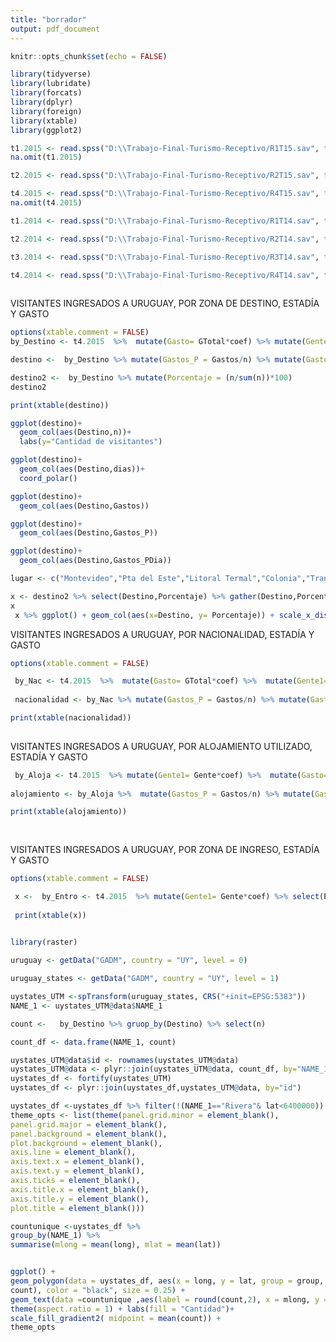 ```yaml
---
title: "borrador"
output: pdf_document
---
```


```r
knitr::opts_chunk$set(echo = FALSE)
```


```r
library(tidyverse)
library(lubridate)
library(forcats)
library(dplyr)
library(foreign)
library(xtable)
library(ggplot2)

t1.2015 <- read.spss("D:\\Trabajo-Final-Turismo-Receptivo/R1T15.sav", to.data.frame = TRUE)
na.omit(t1.2015)

t2.2015 <- read.spss("D:\\Trabajo-Final-Turismo-Receptivo/R2T15.sav", to.data.frame = TRUE)

t4.2015 <- read.spss("D:\\Trabajo-Final-Turismo-Receptivo/R4T15.sav", to.data.frame = TRUE)
na.omit(t4.2015)

t1.2014 <- read.spss("D:\\Trabajo-Final-Turismo-Receptivo/R1T14.sav", to.data.frame = TRUE)

t2.2014 <- read.spss("D:\\Trabajo-Final-Turismo-Receptivo/R2T14.sav", to.data.frame = TRUE)

t3.2014 <- read.spss("D:\\Trabajo-Final-Turismo-Receptivo/R3T14.sav", to.data.frame = TRUE)

t4.2014 <- read.spss("D:\\Trabajo-Final-Turismo-Receptivo/R4T14.sav", to.data.frame = TRUE)
  
```



VISITANTES INGRESADOS A URUGUAY, POR ZONA DE DESTINO, ESTADÍA Y GASTO

```r
options(xtable.comment = FALSE)
by_Destino <- t4.2015  %>%  mutate(Gasto= GTotal*coef) %>% mutate(Gente1= Gente*coef) %>% select(Destino, Gente1, Estadia, Gasto) %>% group_by(Destino) %>% summarise(n= sum(Gente1), dias= mean(Estadia), Gastos= sum(Gasto))

destino <-  by_Destino %>% mutate(Gastos_P = Gastos/n) %>% mutate(Gastos_PDia = Gastos_P/dias ) %>% mutate(value = (n/sum(n))*100) %>% xtable()

destino2 <-  by_Destino %>% mutate(Porcentaje = (n/sum(n))*100)
destino2 

print(xtable(destino))

ggplot(destino)+
  geom_col(aes(Destino,n))+
  labs(y="Cantidad de visitantes")

ggplot(destino)+
  geom_col(aes(Destino,dias))+
  coord_polar()

ggplot(destino)+
  geom_col(aes(Destino,Gastos))

ggplot(destino)+
  geom_col(aes(Destino,Gastos_P))

ggplot(destino)+
  geom_col(aes(Destino,Gastos_PDia))

```

```r
lugar <- c("Montevideo","Pta del Este","Litoral Termal","Colonia","Transito","Otros, S/D","Costa de Oro","Piriapolis","Costas Oceanicas")

x <- destino2 %>% select(Destino,Porcentaje) %>% gather(Destino,Porcentaje)
x
 x %>% ggplot() + geom_col(aes(x=Destino, y= Porcentaje)) + scale_x_discrete(limits = lugar) + coord_flip()

```

VISITANTES INGRESADOS A URUGUAY, POR NACIONALIDAD, ESTADÍA Y GASTO

```r

options(xtable.comment = FALSE)

 by_Nac <- t4.2015  %>%  mutate(Gasto= GTotal*coef) %>%  mutate(Gente1= Gente*coef) %>% select(Nac, Gente1, Estadia, Gasto) %>% group_by(Nac) %>% summarise(n= sum(Gente1), dias= mean(Estadia), Gastos= sum(Gasto))
 
 nacionalidad <- by_Nac %>% mutate(Gastos_P = Gastos/n) %>% mutate(Gastos_PDia = Gastos_P/dias ) %>% xtable()

print(xtable(nacionalidad))
 
```

VISITANTES INGRESADOS A URUGUAY, POR ALOJAMIENTO UTILIZADO, ESTADÍA Y GASTO

```r

 by_Aloja <- t4.2015  %>% mutate(Gente1= Gente*coef) %>%  mutate(Gasto= GTotal*coef) %>% select(Aloja, Gente1, Estadia, Gasto) %>% group_by(Aloja) %>% summarise(n= sum(Gente1), dias= mean(Estadia), Gastos= sum(Gasto))
 
alojamiento <- by_Aloja %>%  mutate(Gastos_P = Gastos/n) %>% mutate(Gastos_PDia = Gastos_P/dias )%>% xtable()

print(xtable(alojamiento))
 
 
```

VISITANTES INGRESADOS A URUGUAY, POR ZONA DE INGRESO, ESTADÍA Y GASTO

```r
options(xtable.comment = FALSE)

 x <-  by_Entro <- t4.2015  %>% mutate(Gente1= Gente*coef) %>% select(Entro, Gente1) %>% group_by(Entro) %>% summarise(n= sum(Gente1)) %>% xtable()
 
 print(xtable(x))
 
```


```r
library(raster)

uruguay <- getData("GADM", country = "UY", level = 0)

uruguay_states <- getData("GADM", country = "UY", level = 1)

uystates_UTM <-spTransform(uruguay_states, CRS("+init=EPSG:5383")) 
NAME_1 <- uystates_UTM@data$NAME_1

count <-   by_Destino %>% gruop_by(Destino) %>% select(n)

count_df <- data.frame(NAME_1, count)

uystates_UTM@data$id <- rownames(uystates_UTM@data)
uystates_UTM@data <- plyr::join(uystates_UTM@data, count_df, by="NAME_1")
uystates_df <- fortify(uystates_UTM)
uystates_df <- plyr::join(uystates_df,uystates_UTM@data, by="id")

uystates_df <-uystates_df %>% filter(!(NAME_1=="Rivera"& lat<6400000)) #un error en el mapa que hay que sacar
theme_opts <- list(theme(panel.grid.minor = element_blank(),
panel.grid.major = element_blank(),
panel.background = element_blank(),
plot.background = element_blank(),
axis.line = element_blank(),
axis.text.x = element_blank(),
axis.text.y = element_blank(),
axis.ticks = element_blank(),
axis.title.x = element_blank(),
axis.title.y = element_blank(),
plot.title = element_blank()))
```


```r

countunique <-uystates_df %>%
group_by(NAME_1) %>%
summarise(mlong = mean(long), mlat = mean(lat))


ggplot() + 
geom_polygon(data = uystates_df, aes(x = long, y = lat, group = group, fill =
count), color = "black", size = 0.25) +
geom_text(data =countunique ,aes(label = round(count,2), x = mlong, y = mlat))+
theme(aspect.ratio = 1) + labs(fill = "Cantidad")+
scale_fill_gradient2( midpoint = mean(count)) +
theme_opts 
```

